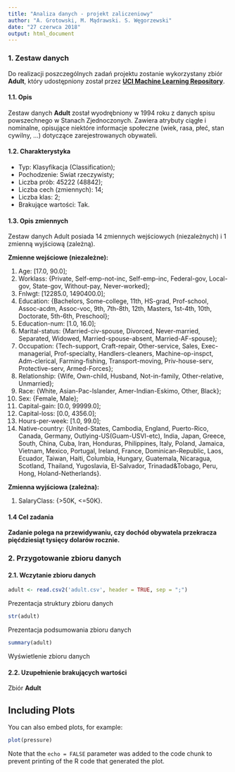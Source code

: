 ```yaml
---
title: "Analiza danych - projekt zaliczeniowy"
author: "A. Grotowski, M. Mądrawski. S. Węgorzewski"
date: "27 czerwca 2018"
output: html_document
---
```


### 1. Zestaw danych
Do realizacji poszczególnych zadań projektu zostanie wykorzystany zbiór **Adult**, który udostępniony został przez **[UCI Machine Learning Repository](http://archive.ics.uci.edu/ml/datasets/Adult)**.

#### 1.1. Opis
Zestaw danych **Adult** został wyodrębniony w 1994 roku z danych spisu powszechnego w Stanach Zjednoczonych.
Zawiera atrybuty ciągłe i nominalne, opisujące niektóre informacje społeczne (wiek, rasa, płeć, stan cywilny, ...) dotyczące zarejestrowanych obywateli.

#### 1.2. Charakterystyka
* Typ: Klasyfikacja (Classification);	
* Pochodzenie: Swiat rzeczywisty;
* Liczba prób: 45222 (48842);
* Liczba cech (zmiennych):	14;
* Liczba klas: 2;
* Brakujące wartości:	Tak.

#### 1.3. Opis zmiennych
Zestaw danych Adult posiada 14 zmiennych wejściowych (niezależnych) i 1 zmienną wyjściową (zależną).

**Zmienne wejściowe (niezależne):**

1. Age: [17.0, 90.0];  
2. Worklass: {Private, Self-emp-not-inc, Self-emp-inc, Federal-gov, Local-gov, State-gov, Without-pay, Never-worked};
3. Fnlwgt: [12285.0, 1490400.0];
4. Education: {Bachelors, Some-college, 11th, HS-grad, Prof-school, Assoc-acdm, Assoc-voc, 9th, 7th-8th, 12th, Masters, 1st-4th, 10th, Doctorate, 5th-6th, Preschool};
5. Education-num: [1.0, 16.0];
6. Marital-status: {Married-civ-spouse, Divorced, Never-married, Separated, Widowed, Married-spouse-absent, Married-AF-spouse};
7. Occupation: {Tech-support, Craft-repair, Other-service, Sales, Exec-managerial, Prof-specialty, Handlers-cleaners, Machine-op-inspct, Adm-clerical, Farming-fishing, Transport-moving, Priv-house-serv, Protective-serv, Armed-Forces};
8. Relationship: {Wife, Own-child, Husband, Not-in-family, Other-relative, Unmarried};
9. Race: {White, Asian-Pac-Islander, Amer-Indian-Eskimo, Other, Black};
10. Sex: {Female, Male};
11. Capital-gain: [0.0, 99999.0];
12. Capital-loss: [0.0, 4356.0];
13. Hours-per-week: [1.0, 99.0];
14. Native-country: {United-States, Cambodia, England, Puerto-Rico, Canada, Germany, Outlying-US(Guam-USVI-etc), India, Japan, Greece, South, China, Cuba, Iran, Honduras, Philippines, Italy, Poland, Jamaica, Vietnam, Mexico, Portugal, Ireland, France, Dominican-Republic, Laos, Ecuador, Taiwan, Haiti, Columbia, Hungary, Guatemala, Nicaragua, Scotland, Thailand, Yugoslavia, El-Salvador, Trinadad&Tobago, Peru, Hong, Holand-Netherlands}.

**Zmienna wyjściowa (zależna):**

1. SalaryClass: {>50K, <=50K}.


#### 1.4 Cel zadania
**Zadanie polega na przewidywaniu, czy dochód obywatela przekracza pięćdziesiąt tysięcy dolarów rocznie.**


### 2. Przygotowanie zbioru danych

#### 2.1. Wczytanie zbioru danych



```r
adult <- read.csv2('adult.csv', header = TRUE, sep = ";")
```

Prezentacja struktury zbioru danych
```r
str(adult)
```

Prezentacja podsumowania zbioru danych
```r
summary(adult)
```

Wyświetlenie zbioru danych

#### 2.2. Uzupełnienie brakujących wartości
Zbiór **Adult**


## Including Plots

You can also embed plots, for example:

```r
plot(pressure)
```

Note that the `echo = FALSE` parameter was added to the code chunk to prevent printing of the R code that generated the plot.

